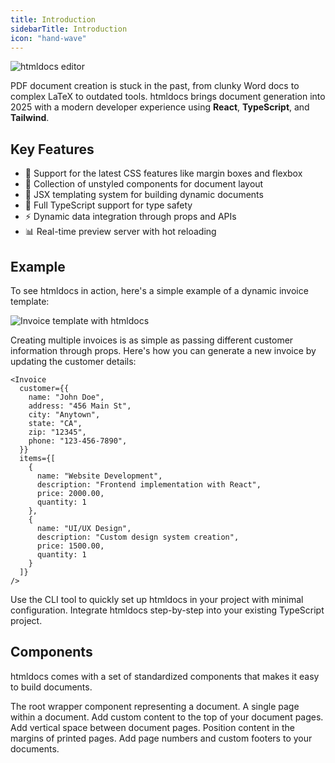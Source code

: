 ```yaml
---
title: Introduction
sidebarTitle: Introduction
icon: "hand-wave"
---
```


![htmldocs editor](/images/editor.png)

PDF document creation is stuck in the past, from clunky Word docs to complex LaTeX to outdated tools. htmldocs brings document generation into 2025 with a modern developer experience using **React**, **TypeScript**, and **Tailwind**.

## Key Features

- 📌 Support for the latest CSS features like margin boxes and flexbox
- 🧩 Collection of unstyled components for document layout
- 📄 JSX templating system for building dynamic documents
- 🔗 Full TypeScript support for type safety
- ⚡ Dynamic data integration through props and APIs
- 📊 Real-time preview server with hot reloading

## Example

To see htmldocs in action, here's a simple example of a dynamic invoice template:

![Invoice template with htmldocs](https://github.com/user-attachments/assets/40e4ec91-e5eb-483a-ba28-14c6fd57ad8b)

Creating multiple invoices is as simple as passing different customer information through props. Here's how you can generate a new invoice by updating the customer details:

```tsx
<Invoice 
  customer={{
    name: "John Doe",
    address: "456 Main St",
    city: "Anytown",
    state: "CA",
    zip: "12345",
    phone: "123-456-7890",
  }}
  items={[
    {
      name: "Website Development",
      description: "Frontend implementation with React",
      price: 2000.00,
      quantity: 1
    },
    {
      name: "UI/UX Design",
      description: "Custom design system creation",
      price: 1500.00,
      quantity: 1
    }
  ]}
/>
```

<CardGroup cols={2}>
  <Card
    title="Automatic Installation"
    icon="rocket"
    href="/getting-started#automatic-setup"
  >
    Use the CLI tool to quickly set up htmldocs in your project with minimal configuration.
  </Card>
  <Card
    title="Manual Installation"
    icon="screwdriver-wrench"
    href="/getting-started#manual-setup"
  >
    Integrate htmldocs step-by-step into your existing TypeScript project.
  </Card>
</CardGroup>

## Components

htmldocs comes with a set of standardized components that makes it easy to build documents.

<CardGroup cols={2}>
  <Card
    title="Document"
    icon="file-lines"
    href="/components/document"
  >
    The root wrapper component representing a document.
  </Card>
  <Card
    title="Page"
    icon="file"
    href="/components/page"
  >
    A single page within a document.
  </Card>
  <Card
    title="Head"
    icon="head-side"
    href="/components/head"
  >
    Add custom content to the top of your document pages.
  </Card>
  <Card
    title="Spacer"
    icon="table"
    href="/components/spacer"
  >
    Add vertical space between document pages.
  </Card>
  <Card
    title="MarginBox"
    icon="border-all"
    href="/components/margin-box"
  >
    Position content in the margins of printed pages.
  </Card>
  <Card
    title="Footer"
    icon="shoe-prints"
    href="/components/footer"
  >
    Add page numbers and custom footers to your documents.
  </Card>
</CardGroup>
